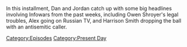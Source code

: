 {{DEFAULTSORT:
    #_EPISODE_0848:The News Blitz
}}{{Episode
    | title           = The News Blitz
    | caption         = Listen to this episode on [https://knowledgefight.libsyn.com/848-the-news-blitz Libsyn] [https://open.spotify.com/episode/3zU2iYMZmA6wquK1raeCSX Spotify], Read the [[Transcript/848: The News Blitz|Unofficial Transcript]]
    | episodeNumber   = 848
    | length          = 02:02:37
    | airDate         = September 11, 2023
    | episodeType     = [[:Category:Present Day|Present Day]]
    | appearance      = [[Owen Shroyer]], [[Harrison Smith]], [[Vladimir Putin]], [[Rush Limbaugh]], [[Donald Trump]]
    | previousEpisode = [[847: Chatting with Sophie From Mars]]
    | nextEpisode     = [[849: Chatting with EJ Dickson]]
}}

{{Stub}}

In this installment, Dan and Jordan catch up with some big headlines involving Infowars from the past weeks, including Owen Shroyer's legal troubles, Alex going on Russian TV, and Harrison Smith dropping the ball with an antisemitic caller.

[[Category:Episodes]]
[[Category:Present Day]]
